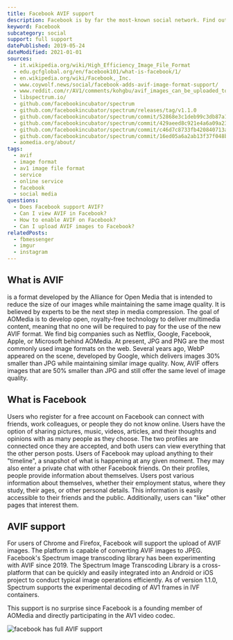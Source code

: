 ```yaml
---
title: Facebook AVIF support
description: Facebook is by far the most-known social network. Find out how Facebook helps AVIF expand.
keyword: Facebook
subcategory: social
support: full support
datePublished: 2019-05-24
dateModified: 2021-01-01
sources:
  - it.wikipedia.org/wiki/High_Efficiency_Image_File_Format
  - edu.gcfglobal.org/en/facebook101/what-is-facebook/1/
  - en.wikipedia.org/wiki/Facebook,_Inc.
  - www.coywolf.news/social/facebook-adds-avif-image-format-support/
  - www.reddit.com/r/AV1/comments/kohgbu/avif_images_can_be_uploaded_to_facebook/
  - libspectrum.io/
  - github.com/facebookincubator/spectrum
  - github.com/facebookincubator/spectrum/releases/tag/v1.1.0
  - github.com/facebookincubator/spectrum/commit/52868e3c1deb99c3db87a16aa6734888b78a401e
  - github.com/facebookincubator/spectrum/commit/429aeed8c921e4a6a09a233190fb6d7d14be6e09
  - github.com/facebookincubator/spectrum/commit/c46d7c8733fb420840713ac674482df0ec33d0d1
  - github.com/facebookincubator/spectrum/commit/16ed05a6a2ab13f37f048be296aa6bee9a4f1e4e
  - aomedia.org/about/
tags:
  - avif
  - image format
  - av1 image file format
  - service
  - online service
  - facebook
  - social media
questions:
  - Does Facebook support AVIF?
  - Can I view AVIF in Facebook?
  - How to enable AVIF on Facebook?
  - Can I upload AVIF images to Facebook?
relatedPosts:
  - fbmessenger
  - imgur
  - instagram
---
```


## What is AVIF

<Link
  href="avif.io/blog/articles/avif-faq/#whatisanaviffile"
  text="An AVIF file"
/> is a format developed by the Alliance for Open Media that is intended to reduce
the size of our images while maintaining the same image quality. It is believed by
experts to be the next step in media compression. The goal of AOMedia is to develop
open, royalty-free technology to deliver multimedia content, meaning that no one
will be required to pay for the use of the new AVIF format. We find big companies
such as Netflix, Google, Facebook, Apple, or Microsoft behind AOMedia. At present,
JPG and PNG are the most commonly used image formats on the web. Several years ago,
WebP appeared on the scene, developed by Google, which delivers images 30% smaller
than JPG while maintaining similar image quality. Now, AVIF offers images that are
50% smaller than JPG and still offer the same level of image quality.

## What is Facebook

Users who register for a free account on Facebook can connect with friends, work colleagues, or people they do not know online. Users have the option of sharing pictures, music, videos, articles, and their thoughts and opinions with as many people as they choose. The two profiles are connected once they are accepted, and both users can view everything that the other person posts. Users of Facebook may upload anything to their "timeline", a snapshot of what is happening at any given moment. They may also enter a private chat with other Facebook friends. On their profiles, people provide information about themselves. Users post various information about themselves, whether their employment status, where they study, their ages, or other personal details. This information is easily accessible to their friends and the public. Additionally, users can "like" other pages that interest them.

## AVIF support

For users of Chrome and Firefox, Facebook will support the upload of AVIF images. The platform is capable of converting AVIF images to JPEG.
Facebook's Spectrum image transcoding library has been experimenting with AVIF since 2019. The Spectrum Image Transcoding Library is a cross-platform that can be quickly and easily integrated into an Android or iOS project to conduct typical image operations efficiently. As of version 1.1.0, Spectrum supports the experimental decoding of AV1 frames in IVF containers.

This support is no surprise since Facebook is a founding member of AOMedia and directly participating in the AV1 video codec.

<Image src="facebook" alt="facebook has full AVIF support" />
